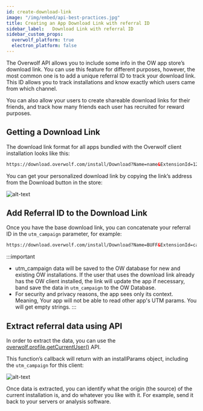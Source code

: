 ```yaml
---
id: create-download-link
image: "/img/embed/api-best-practices.jpg"
title: Creating an App Download Link with referral ID
sidebar_label:   Download Link with referral ID
sidebar_custom_props:
  overwolf_platform: true
  electron_platform: false
---
```


The Overwolf API allows you to include some info in the OW app store’s download link. You can use this feature for different purposes, however, the most common one is to add a unique referral ID to track your download link. This ID allows you to track installations and know exactly which users came from which channel.

You can also allow your users to create shareable download links for their friends, and track how many friends each user has recruited for reward purposes.

## Getting a Download Link

The download link format for all apps bundled with the Overwolf client installation looks like this:

```html
https://download.overwolf.com/install/Download?Name=name&ExtensionId=123123123123&Channel=website
```
You can get your personalized download link by copying the link’s address from the Download button in the store:

![alt-text](/assets/download-link-with-referralID/appstore-right-click.png)

## Add Referral ID to the Download Link

Once you have the base download link, you can concatenate your referral ID in the `utm_campaign` parameter, for example:

```html
https://download.overwolf.com/install/Download?Name=BUFF&ExtensionId=caboggillkkpgkiokbjmgldfkedbfnpkgadakcdl&Channel=website&utm_campaign=[REFERRAL_ID]
```

:::important
* utm_campaign data will be saved to the OW database for new and existing OW installations. If the user that uses the download link already has the OW client installed, the link will update the app if necessary, band save the data in `utm_campaign` to the OW Database.
* For security and privacy reasons, the app sees only its context. Meaning, Your app will not be able to read other app's UTM params. You will get empty strings.
:::

## Extract referral data using API

In order to extract the data, you can use the [overwolf.profile.getCurrentUser()](/api/profile#getcurrentusercallback) API.

This function’s callback will return with an installParams object, including the `utm_campaign` for this client:

![alt-text](/assets/download-link-with-referralID/console.png)

Once data is extracted, you can identify what the origin (the source) of the current installation is, and do whatever you like with it. For example, send it back to your servers or analysis software.